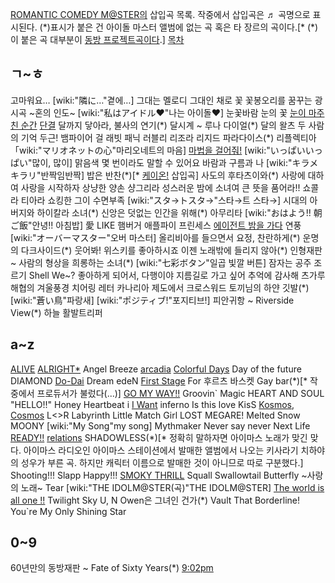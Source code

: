 [[ROMANTIC COMEDY M@STER]]의 삽입곡 목록. 작중에서 삽입곡은 ♬ 곡명으로 표시된다. (*)표시가 붙은 건 아이돌 마스터 앨범에 없는 곡 혹은 타 장르의 곡이다.[* (*)이 붙은 곡 대부분이 [[동방 프로젝트]]곡이다.]
[[목차]]
== ㄱ~ㅎ ==
고마워요…
[wiki:"隣に…"곁에…]
그대는 멜로디
그대인 채로
꽃
꽃봉오리를 꿈꾸는 광시곡 ~혼의 인도~
[wiki:"私はアイドル♥"나는 아이돌♥]
눈꽃바람
눈의 꽃
[[눈이 마주친 순간]]
[[단결]]
달까지 닿아라, 불사의 연기(*)
달시계 ~ 루나 다이얼(*)
달의 왈츠
두 사람의 기억
두근! 뱀파이어 걸
래빗 패닉
러블리
리조라
리지드 파라다이스(*)
리플렉티아
「wiki:"マリオネットの心"마리오네트의 마음]
[[마법을 걸어줘!]]
[wiki:"いっぱいいっぱい"많이, 많이]
맑음색
몇 번이라도 말할 수 있어요
바람과 구름과 나
[wiki:"キラメキラリ"반짝임반짝]
밥은 반찬(*)[* [[케이온!]] 삽입곡]
사도의 후타츠이와(*)
사랑에 대하여
사랑을 시작하자
상냥한 양손
샹그리라
성스러운 밤에
소녀여 큰 뜻을 품어라!!
쇼콜라 티아라
쇼킹한 그이
수면부족
[wiki:"スタ→トスタ→"스타→트 스타→]
시대의 아버지와 하이칼라 소녀(*)
신앙은 덧없는 인간을 위해(*)
아무리타
[wiki:"おはよう!! 朝ご飯"안녕!! 아침밥]
愛 LIKE 햄버거
애플파이 프린세스
[[에이전트 밤을 가다]]
연풍
[wiki:"オーバーマスター"오버 마스터]
올리비아를 들으면서
요정, 찬란하게(*)
운명의 다크사이드(*)
웃어봐!
위스키를 좋아하시죠
이젠 노래밖에 들리지 않아(*)
인형재판 ~ 사람의 형상을 희롱하는 소녀(*)
[wiki:"七彩ボタン"일곱 빛깔 버튼]
잠자는 공주
조르기 Shell We~?
좋아하게 되어서, 다행이야
지름길로 가고 싶어
추억에 감사해
츠가루 해협의 겨울풍경
치어링 레터
카나리아 제도에서
크로스워드
토끼님의 하얀 깃발(*)
[wiki:"蒼い鳥"파랑새]
[wiki:"ポジティブ!"포지티브!]
피안귀항 ~ Riverside View(*)
하늘
활발트리퍼
== a~z ==
[[ALIVE]]
[[ALRIGHT*]]
Angel Breeze
[[arcadia]]
[[Colorful Days]]
Day of the future
DIAMOND
[[Do-Dai]]
Dream
edeN
[[First Stage]]
For 후르츠 바스켓
Gay bar(*)[* 작중에서 프로듀서가 불렀다(...)]
[[GO MY WAY!!]]
Groovin` Magic
HEART AND SOUL
"HELLO!!"
Honey Heartbeat
i
[[I Want]]
inferno
Is this love
KisS
[[Kosmos, Cosmos]]
L<>R
Labyrinth
Little Match Girl
LOST
MEGARE!
Melted Snow
MOONY
[wiki:"My Song"my song]
Mythmaker
Never say never
Next Life
[[READY!!]]
[[relations]]
SHADOWLESS(*)[* 정확히 말하자면 아이마스 노래가 맞긴 맞다. 아이마스 라디오인 아이마스 스테이션에서 발매한 앨범에서 나오는 키사라기 치하야의 성우가 부른 곡. 하지만 캐릭터 이름으로 발매한 것이 아니므로 따로 구분했다.]
Shooting!!!
Slapp Happy!!!
[[SMOKY THRILL]]
Squall
Swallowtail Butterfly ~사랑의 노래~
Tear
[wiki:"THE IDOLM@STER(곡)"THE IDOLM@STER]
[[The world is all one !!]]
Twilight Sky
U, N Owen은 그녀인 건가(*)
Vault That Borderline!
You`re My Only Shining Star
== 0~9 ==
60년만의 동방재판 ~ Fate of Sixty Years(*)
[[9:02pm]]
